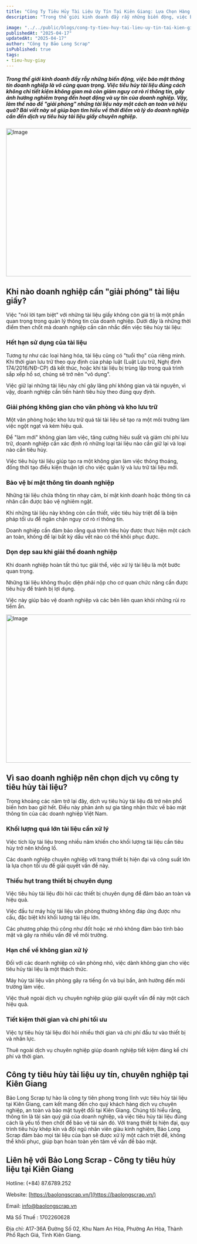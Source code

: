 ```yaml
---
title: "Công Ty Tiêu Hủy Tài Liệu Uy Tín Tại Kiên Giang: Lựa Chọn Hàng Đầu Cho Doanh Nghiệp"
description: "Trong thế giới kinh doanh đầy rẫy những biến động, việc bảo mật thông tin doanh nghiệp là vô cùng quan trọng. Việc tiêu hủy tài liệu đúng cách không chỉ tiết kiệm không gian mà còn giảm nguy cơ rò rỉ thông tin, gây ảnh hưởng nghiêm trọng đến hoạt động và uy tín của doanh nghiệp. Vậy, làm thế nào để giải phóng những tài liệu này một cách an toàn và hiệu quả? Bài viết này sẽ giúp bạn tìm hiểu về thời điểm và lý do doanh nghiệp cần đến dịch vụ tiêu hủy tài liệu giấy chuyên nghiệp."

image: "../../public/blogs/cong-ty-tieu-huy-tai-lieu-uy-tin-tai-kien-giang-1.jpg"
publishedAt: "2025-04-17"
updatedAt: "2025-04-17"
author: "Công ty Bảo Long Scrap"
isPublished: true
tags:
- tieu-huy-giay
---
```

##### Trong thế giới kinh doanh đầy rẫy những biến động, việc bảo mật thông tin doanh nghiệp là vô cùng quan trọng. Việc tiêu hủy tài liệu đúng cách không chỉ tiết kiệm không gian mà còn giảm nguy cơ rò rỉ thông tin, gây ảnh hưởng nghiêm trọng đến hoạt động và uy tín của doanh nghiệp. Vậy, làm thế nào để "giải phóng" những tài liệu này một cách an toàn và hiệu quả? Bài viết này sẽ giúp bạn tìm hiểu về thời điểm và lý do doanh nghiệp cần đến dịch vụ tiêu hủy tài liệu giấy chuyên nghiệp.

<Image 
  src="/blogs/cong-ty-tieu-huy-tai-lieu-uy-tin-tai-kien-giang-1.jpg" 
  width="1200"
  height="404"
  alt="Image"
  sizes="100vw"
/>

## Khi nào doanh nghiệp cần "giải phóng" tài liệu giấy?

Việc "nói lời tạm biệt" với những tài liệu giấy không còn giá trị là một phần quan trọng trong quản lý thông tin của doanh nghiệp. Dưới đây là những thời điểm then chốt mà doanh nghiệp cần cân nhắc đến việc tiêu hủy tài liệu:

### Hết hạn sử dụng của tài liệu

Tương tự như các loại hàng hóa, tài liệu cũng có "tuổi thọ" của riêng mình. Khi thời gian lưu trữ theo quy định của pháp luật (Luật Lưu trữ, Nghị định 174/2016/NĐ-CP) đã kết thúc, hoặc khi tài liệu bị trùng lặp trong quá trình sắp xếp hồ sơ, chúng sẽ trở nên "vô dụng".

Việc giữ lại những tài liệu này chỉ gây lãng phí không gian và tài nguyên, vì vậy, doanh nghiệp cần tiến hành tiêu hủy theo đúng quy định.

### Giải phóng không gian cho văn phòng và kho lưu trữ

Một văn phòng hoặc kho lưu trữ quá tải tài liệu sẽ tạo ra một môi trường làm việc ngột ngạt và kém hiệu quả.

Để "làm mới" không gian làm việc, tăng cường hiệu suất và giảm chi phí lưu trữ, doanh nghiệp cần xác định rõ những loại tài liệu nào cần giữ lại và loại nào cần tiêu hủy.

Việc tiêu hủy tài liệu giúp tạo ra một không gian làm việc thông thoáng, đồng thời tạo điều kiện thuận lợi cho việc quản lý và lưu trữ tài liệu mới.

### Bảo vệ bí mật thông tin doanh nghiệp

Những tài liệu chứa thông tin nhạy cảm, bí mật kinh doanh hoặc thông tin cá nhân cần được bảo vệ nghiêm ngặt.

Khi những tài liệu này không còn cần thiết, việc tiêu hủy triệt để là biện pháp tối ưu để ngăn chặn nguy cơ rò rỉ thông tin.

Doanh nghiệp cần đảm bảo rằng quá trình tiêu hủy được thực hiện một cách an toàn, không để lại bất kỳ dấu vết nào có thể khôi phục được.

### Dọn dẹp sau khi giải thể doanh nghiệp

Khi doanh nghiệp hoàn tất thủ tục giải thể, việc xử lý tài liệu là một bước quan trọng.

Những tài liệu không thuộc diện phải nộp cho cơ quan chức năng cần được tiêu hủy để tránh bị lợi dụng.

Việc này giúp bảo vệ doanh nghiệp và các bên liên quan khỏi những rủi ro tiềm ẩn.

<Image 
  src="/blogs/cong-ty-tieu-huy-tai-lieu-uy-tin-tai-kien-giang-2.jpg" 
  width="1200"
  height="404"
  alt="Image"
  sizes="100vw"
/>

## Vì sao doanh nghiệp nên chọn dịch vụ công ty tiêu hủy tài liệu?

Trong khoảng các năm trở lại đây, dịch vụ tiêu hủy tài liệu đã trở nên phổ biến hơn bao giờ hết. Điều này phản ánh sự gia tăng nhận thức về bảo mật thông tin của các doanh nghiệp Việt Nam.

### Khối lượng quá lớn tài liệu cần xử lý

Việc tích lũy tài liệu trong nhiều năm khiến cho khối lượng tài liệu cần tiêu hủy trở nên khổng lồ.

Các doanh nghiệp chuyên nghiệp với trang thiết bị hiện đại và công suất lớn là lựa chọn tối ưu để giải quyết vấn đề này.

### Thiếu hụt trang thiết bị chuyên dụng

Việc tiêu hủy tài liệu đòi hỏi các thiết bị chuyên dụng để đảm bảo an toàn và hiệu quả.

Việc đầu tư máy hủy tài liệu văn phòng thường không đáp ứng được nhu cầu, đặc biệt khi khối lượng tài liệu lớn.

Các phương pháp thủ công như đốt hoặc xé nhỏ không đảm bảo tính bảo mật và gây ra nhiều vấn đề về môi trường.

### Hạn chế về không gian xử lý

Đối với các doanh nghiệp có văn phòng nhỏ, việc dành không gian cho việc tiêu hủy tài liệu là một thách thức.

Máy hủy tài liệu văn phòng gây ra tiếng ồn và bụi bẩn, ảnh hưởng đến môi trường làm việc.

Việc thuê ngoài dịch vụ chuyên nghiệp giúp giải quyết vấn đề này một cách hiệu quả.

### Tiết kiệm thời gian và chi phí tối ưu

Việc tự tiêu hủy tài liệu đòi hỏi nhiều thời gian và chi phí đầu tư vào thiết bị và nhân lực.

Thuê ngoài dịch vụ chuyên nghiệp giúp doanh nghiệp tiết kiệm đáng kể chi phí và thời gian.

## Công ty tiêu hủy tài liệu uy tín, chuyên nghiệp tại Kiên Giang

Bảo Long Scrap tự hào là công ty tiên phong trong lĩnh vực tiêu hủy tài liệu tại Kiên Giang, cam kết mang đến cho quý khách hàng dịch vụ chuyên nghiệp, an toàn và bảo mật tuyệt đối tại Kiên Giang. Chúng tôi hiểu rằng, thông tin là tài sản quý giá của doanh nghiệp, và việc tiêu hủy tài liệu đúng cách là yếu tố then chốt để bảo vệ tài sản đó. Với trang thiết bị hiện đại, quy trình tiêu hủy khép kín và đội ngũ nhân viên giàu kinh nghiệm, Bảo Long Scrap đảm bảo mọi tài liệu của bạn sẽ được xử lý một cách triệt để, không thể khôi phục, giúp bạn hoàn toàn yên tâm về vấn đề bảo mật.

## Liên hệ với Bảo Long Scrap - Công ty tiêu hủy liệu tại Kiên Giang

Hotline: (+84) 87.6789.252

Website: [https://baolongscrap.vn/](https://baolongscrap.vn/)

Email: info@baolongscrap.vn

Mã Số Thuế : 1702260628

Địa chỉ: A17-36A Đường Số 02, Khu Nam An Hòa, Phường An Hòa, Thành Phố Rạch Giá, Tỉnh Kiên Giang.